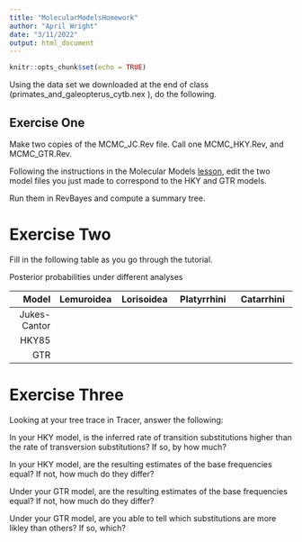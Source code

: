 ```yaml
---
title: "MolecularModelsHomework"
author: "April Wright"
date: "3/11/2022"
output: html_document
---
```


```r
knitr::opts_chunk$set(echo = TRUE)
```

Using the data set we downloaded at the end of class (primates_and_galeopterus_cytb.nex ), do the following.

## Exercise One

Make two copies of the MCMC_JC.Rev file. Call one MCMC_HKY.Rev, and MCMC_GTR.Rev. 

Following the instructions in the Molecular Models [lesson](https://wrightaprilm.github.io/SystematicsClass/articles/07_molecular_data/index.html#the-hasegawa-kishino-yano-hky-1985-substitution-model), edit the two model files you just made to correspond to the HKY and GTR models. 

Run them in RevBayes and compute a summary tree. 

# Exercise Two

Fill in the following table as you go through the tutorial.

Posterior probabilities under different analyses

 |    **Model**   |   **Lemuroidea**   |   **Lorisoidea**   |   **Platyrrhini**   |   **Catarrhini**    |
  ---------------:|:------------------:|:------------------:|:-------------------:|:-------------------:|
 |  Jukes-Cantor  |                    |                    |                     |                     |
 |     HKY85      |                    |                    |                     |                     |
 |     GTR        |                    |                    |                     |                     |


# Exercise Three

Looking at your tree trace in Tracer, answer the following:

In your HKY model, is the inferred rate of transition substitutions higher than the rate of transversion substitutions? If so, by how much?

In your HKY model, are the resulting estimates of the base frequencies equal? If not, how much do they differ? 

Under your GTR model, are the resulting estimates of the base frequencies equal? If not, how much do they differ? 

Under your GTR model, are you able to tell which substitutions are more likley than others? If so, which? 

